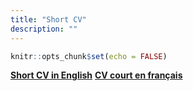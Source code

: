 ```yaml
---
title: "Short CV"
description: ""
---
```


```r
knitr::opts_chunk$set(echo = FALSE)
```

<a href="files/gattuso_short_cv.pdf">**Short CV in English**</a>
<a href="files/gattuso_cv_court.pdf">**CV court en français**</a>